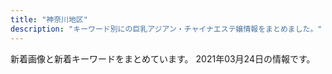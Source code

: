 ```yaml
---
title: "神奈川地区"
description: "キーワード別にの巨乳アジアン・チャイナエステ嬢情報をまとめました。"
---
```


新着画像と新着キーワードをまとめています。
2021年03月24日の情報です。

<DmmAffiliateIns />
<KeywordTable
  shops={
    [
    {
        "station": "JR\u5e73\u585a\u99c5\u5317\u53e3",
        "keywords": {},
        "img_links": [
            "http://www.huyo.work/img/sora1.jpg",
            "http://www.huyo.work/images/info.jpg",
            "http://www.huyo.work/images/staff_t.jpg",
            "http://www.huyo.work/images/3.jpg",
            "http://www.huyo.work/images/interior_t.jpg",
            "http://www.huyo.work/images/4.jpg",
            "http://www.huyo.work/images/line.png",
            "http://www.huyo.work/images/news.jpg",
            "http://www.huyo.work/images/2.jpg",
            "http://www.huyo.work/images/sys2.jpg",
            "http://www.huyo.work/images/1.jpg",
            "http://www.huyo.work/images/int2.jpg",
            "http://www.huyo.work/img/mimi1.jpg",
            "http://www.huyo.work/images/int1.jpg",
            "http://www.huyo.work/images/sys1.jpg",
            "http://www.huyo.work/images/mobile.jpg",
            "http://www.huyo.work/img/riri1.jpg",
            "http://www.huyo.work/images/head.jpg",
            "http://www.huyo.work/img/nana1.jpg",
            "http://www.huyo.work/img/hana1.jpg",
            "http://www.huyo.work/images/5.jpg"
        ],
        "name": "\u3075\u3088\u3046",
        "url": "http://www.huyo.work/"
    },
    {
        "url": "http://yacho.est-u.com/",
        "img_links": [
            "http://yacho.est-u.com/images/3.jpg",
            "http://yacho.est-u.com/images/staff_03.jpg",
            "http://yacho.est-u.com/images/index_10.jpg",
            "http://yacho.est-u.com/images/index_06.jpg",
            "http://yacho.est-u.com/images/1.jpg",
            "http://yacho.est-u.com/images/index_03.jpg",
            "http://yacho.est-u.com/images/5.jpg",
            "http://yacho.est-u.com/images/index_17.jpg",
            "http://yacho.est-u.com/images/index_12.jpg",
            "http://yacho.est-u.com/images/index_14.jpg",
            "http://yacho.est-u.com/images/index_07.jpg",
            "http://yacho.est-u.com/images/index_15.jpg",
            "http://yacho.est-u.com/images/k1.jpg",
            "http://yacho.est-u.com/images/k2.jpg",
            "http://yacho.est-u.com/images/index_01.jpg",
            "http://yacho.est-u.com/images/2.jpg",
            "http://yacho.est-u.com/images/6.jpg",
            "http://yacho.est-u.com/images/index_04.jpg",
            "http://yacho.est-u.com/images/staff_01.jpg",
            "http://yacho.est-u.com/images/4.jpg",
            "http://yacho.est-u.com/images/index_02.jpg",
            "http://yacho.est-u.com/images/index_05.jpg"
        ],
        "station": "JR\u85e4\u6ca2\u99c5\u5357\u53e3",
        "keywords": {},
        "name": "\u591c\u8776"
    },
    {
        "url": "http://hiratsuka-est.com/",
        "img_links": [
            "http://hiratsuka-est.com/images/r7.jpg",
            "http://hiratsuka-est.com/images/new1.jpg",
            "http://hiratsuka-est.com/images/r3.jpg",
            "http://hiratsuka-est.com/images/g4.jpg",
            "http://hiratsuka-est.com/images/zi-staff.png",
            "http://hiratsuka-est.com/images/zi-faq.png",
            "http://hiratsuka-est.com/images/right.jpg",
            "http://hiratsuka-est.com/images/chc.jpg",
            "http://hiratsuka-est.com/images/r8.jpg",
            "http://hiratsuka-est.com/images/banna.jpg",
            "http://hiratsuka-est.com/images/r1.jpg",
            "http://hiratsuka-est.com/images/rr1.jpg",
            "http://hiratsuka-est.com/images/ll1.jpg",
            "http://hiratsuka-est.com/images/tel.jpg",
            "http://hiratsuka-est.com/images/mi.jpg",
            "http://hiratsuka-est.com/images/left.jpg",
            "http://hiratsuka-est.com/images/banna1.jpg",
            "http://hiratsuka-est.com/images/g0.jpg",
            "http://hiratsuka-est.com/images/zi-link.png",
            "http://hiratsuka-est.com/images/top.jpg",
            "http://hiratsuka-est.com/images/g2.jpg",
            "http://hiratsuka-est.com/images/g7.jpg",
            "http://hiratsuka-est.com/images/banna2.jpg",
            "http://hiratsuka-est.com/images/g3.jpg",
            "http://hiratsuka-est.com/images/r4.jpg",
            "http://hiratsuka-est.com/images/r5.jpg",
            "http://hiratsuka-est.com/images/g1.jpg",
            "http://hiratsuka-est.com/images/tiao2.jpg",
            "http://hiratsuka-est.com/images/r9.jpg",
            "http://hiratsuka-est.com/images/r6.jpg"
        ],
        "station": "JR\u5e73\u585a\u99c5\u5317\u53e3",
        "keywords": {},
        "name": "\u3055\u308f\u3084\u304b"
    },
    {
        "name": "\u7e01",
        "station": "JR\u85e4\u6ca2\u99c5\u5317\u53e3",
        "url": "http://en.este88.com/",
        "img_links": [
            "http://en.este88.com/gals/aya1.jpg",
            "http://en.este88.com/gals/asuka1.jpg",
            "http://en.este88.com/gals/anna1.jpg",
            "http://en.este88.com/gals/riri1.jpg",
            "http://en.este88.com/gals/rena1.jpg",
            "http://en.este88.com/gals/momo1.jpg",
            "http://en.este88.com/images/info.png",
            "http://en.este88.com/gals/koko1.jpg",
            "http://en.este88.com/i/images/info_12.jpg",
            "http://en.este88.com/i/images/info_07.jpg",
            "http://en.este88.com/i/images/info_15.jpg",
            "http://en.este88.com/gals/saya1.jpg",
            "http://en.este88.com/i/images/info_09.jpg",
            "http://en.este88.com/gals/nana1.jpg"
        ],
        "keywords": {}
    },
    {
        "name": "\u30ad\u30e5\u30fc\u30c8",
        "img_links": [
            "http://onlyone-relax.xyz/images/cg03.jpg",
            "http://onlyone-relax.xyz/images/1.jpg",
            "http://onlyone-relax.xyz/images/cg04.jpg",
            "http://onlyone-relax.xyz/images/2.jpg",
            "http://onlyone-relax.xyz/images/4.jpg",
            "http://onlyone-relax.xyz/images/top.png",
            "http://onlyone-relax.xyz/images/cg09.jpg",
            "http://onlyone-relax.xyz/images/cg07.jpg",
            "http://onlyone-relax.xyz/images/cg08.jpg",
            "http://onlyone-relax.xyz/images/cg10.jpg",
            "http://onlyone-relax.xyz/images/cg05.jpg",
            "http://onlyone-relax.xyz/images/cg02.jpg",
            "http://onlyone-relax.xyz/images/qr.jpg",
            "http://onlyone-relax.xyz/images/top2.png",
            "http://onlyone-relax.xyz/images/spacer300x450.png",
            "http://onlyone-relax.xyz/images/cg01.jpg"
        ],
        "url": "http://onlyone-relax.xyz/",
        "station": "JR\u5c0f\u7530\u539f\u99c5\u897f\u53e3",
        "keywords": {
            "D": 52,
            "E": 8,
            "C": 8,
            "F": 8
        }
    },
    {
        "img_links": [
            "http://pretty-esthe.com/images/news.png",
            "http://pretty-esthe.com/images/cg07.jpg",
            "http://pretty-esthe.com/images/cg09.jpg",
            "http://pretty-esthe.com/images/r4.jpg",
            "http://pretty-esthe.com/images/top.png",
            "http://pretty-esthe.com/images/cg05.jpg",
            "http://pretty-esthe.com/images/r3.jpg",
            "http://pretty-esthe.com/images/staff_s.png",
            "http://pretty-esthe.com/images/cg06.jpg",
            "http://pretty-esthe.com/images/r2.jpg",
            "http://pretty-esthe.com/images/evetop.png",
            "http://pretty-esthe.com/images/r1.jpg"
        ],
        "station": "JR\u6238\u585a\u99c5\u6771\u53e3",
        "name": "\u840c\u3048",
        "keywords": {
            "D": 9,
            "E": 3,
            "86": 12
        },
        "url": "http://pretty-esthe.com/"
    },
    {
        "url": "http://genkimorimori.ies.bz/",
        "station": "\u79e6\u91ce\u99c5\u5317\u53e3",
        "keywords": {},
        "name": "\u5143\u6c17\u3082\u308a\u3082\u308a",
        "img_links": [
            "http://genkimorimori.ies.bz/photos/sites/68/2020/11/2020110308572993.jpg",
            "http://genkimorimori.ies.bz/photos/sites/68/2020/11/2020110308572868.jpg",
            "http://genkimorimori.ies.bz/images/mobile.jpg",
            "http://genkimorimori.ies.bz/images/s_staff.jpg",
            "http://genkimorimori.ies.bz/images/2.jpg",
            "http://genkimorimori.ies.bz/images/g11.jpg",
            "http://genkimorimori.ies.bz/photos/sites/68/2020/11/2020110308582485.jpg",
            "http://genkimorimori.ies.bz/images/g14.jpg",
            "http://genkimorimori.ies.bz/photos/sites/68/2021/03/2021031903185869.jpg",
            "http://genkimorimori.ies.bz/images/top.jpg",
            "http://genkimorimori.ies.bz/images/news1.jpg",
            "http://genkimorimori.ies.bz/images/g16.jpg",
            "http://genkimorimori.ies.bz/images/info.jpg",
            "http://genkimorimori.ies.bz/images/g17.jpg",
            "http://genkimorimori.ies.bz/photos/sites/68/2020/11/2020112402100696.jpg",
            "http://genkimorimori.ies.bz/photos/sites/68/2020/12/2020121003212539.jpg",
            "http://genkimorimori.ies.bz/photos/sites/68/2020/12/202012150154361.jpg",
            "http://genkimorimori.ies.bz/images/s_cosplay.jpg",
            "http://genkimorimori.ies.bz/images/pick.jpg",
            "http://genkimorimori.ies.bz/images/g15.jpg",
            "http://genkimorimori.ies.bz/images/g3.jpg",
            "http://genkimorimori.ies.bz/images/g10.jpg",
            "http://genkimorimori.ies.bz/photos/sites/68/2020/11/2020112402100578.jpg",
            "http://genkimorimori.ies.bz/images/g7.jpg",
            "http://genkimorimori.ies.bz/images/g13.jpg",
            "http://genkimorimori.ies.bz/images/g2.jpg",
            "http://genkimorimori.ies.bz/photos/sites/68/2020/12/2020120502191455.jpg",
            "http://genkimorimori.ies.bz/photos/sites/68/2021/01/2021013007244222.jpg",
            "http://genkimorimori.ies.bz/photos/sites/68/2020/12/2020120703525262.jpg",
            "http://genkimorimori.ies.bz/images/dairy1.jpg",
            "http://genkimorimori.ies.bz/images/g1.jpg",
            "http://genkimorimori.ies.bz/images/s_link.jpg",
            "http://genkimorimori.ies.bz/images/staff_bj3.jpg",
            "http://genkimorimori.ies.bz/photos/sites/68/2020/11/2020110308572890.jpg",
            "http://genkimorimori.ies.bz/images/1.jpg",
            "http://genkimorimori.ies.bz/images/info2.jpg",
            "http://genkimorimori.ies.bz/photos/sites/68/2021/01/2021011903470168.jpg"
        ]
    },
    {
        "keywords": {},
        "img_links": [
            "http://f-kaori.work/sp/images/5.jpg",
            "http://f-kaori.work/images/concept.png",
            "http://f-kaori.work/sp/images/9.jpg",
            "http://f-kaori.work/sp/images/10.jpg",
            "http://f-kaori.work/sp/images/rec2.jpg",
            "http://f-kaori.work/images/sm.jpg",
            "http://f-kaori.work/img/sin1.jpg",
            "http://f-kaori.work/sp/images/tel.jpg",
            "http://f-kaori.work/sp/images/sys.png",
            "http://f-kaori.work/images/3.jpg",
            "http://f-kaori.work/sp/img/sasa1.jpg",
            "http://f-kaori.work/sp/images/interior_t.jpg",
            "http://f-kaori.work/sp/menu/interior.jpg",
            "http://f-kaori.work/images/news.png",
            "http://f-kaori.work/images/int1.png",
            "http://f-kaori.work/sp/img/sora1.jpg",
            "http://f-kaori.work/img/aya1.jpg",
            "http://f-kaori.work/sp/images/int1.png",
            "http://f-kaori.work/sp/images/rec1.png",
            "http://f-kaori.work/sp/img/yumi1.jpg",
            "http://f-kaori.work/sp/images/int2.png",
            "http://f-kaori.work/img/sasa1.jpg",
            "http://f-kaori.work/images/mobile.jpg",
            "http://f-kaori.work/sp/images/topgirl.png",
            "http://f-kaori.work/sp/images/sisu.jpg",
            "http://f-kaori.work/sp/img/yoka1.jpg",
            "http://f-kaori.work/sp/img/risa1.jpg",
            "http://f-kaori.work/img/emi1.jpg",
            "http://f-kaori.work/sp/images/1.jpg",
            "http://f-kaori.work/images/head.jpg",
            "http://f-kaori.work/img/yumi1.jpg",
            "http://f-kaori.work/sp/images/top.jpg",
            "http://f-kaori.work/img/risa1.jpg",
            "http://f-kaori.work/sp/images/8.jpg",
            "http://f-kaori.work/images/rec1.png",
            "http://f-kaori.work/images/rec2.jpg",
            "http://f-kaori.work/img/yoka1.jpg",
            "http://f-kaori.work/images/1.jpg",
            "http://f-kaori.work/images/line.png",
            "http://f-kaori.work/sp/images/7.jpg",
            "http://f-kaori.work/images/6.jpg",
            "http://f-kaori.work/sp/img/emi1.jpg",
            "http://f-kaori.work/images/7.jpg",
            "http://f-kaori.work/images/sys.png",
            "http://f-kaori.work/images/10.jpg",
            "http://f-kaori.work/images/sisu.png",
            "http://f-kaori.work/sp/images/newsb.png",
            "http://f-kaori.work/sp/images/news.png",
            "http://f-kaori.work/images/sisu_t.jpg",
            "http://f-kaori.work/sp/menu/staff.jpg",
            "http://f-kaori.work/images/5.jpg",
            "http://f-kaori.work/sp/img/sin1.jpg",
            "http://f-kaori.work/sp/img/aya1.jpg",
            "http://f-kaori.work/sp/images/sisu_t.png",
            "http://f-kaori.work/sp/menu/top.jpg",
            "http://f-kaori.work/sp/images/rec3.png",
            "http://f-kaori.work/sp/images/staff_t.jpg",
            "http://f-kaori.work/images/int2.png",
            "http://f-kaori.work/img/sora1.jpg",
            "http://f-kaori.work/sp/images/3.jpg",
            "http://f-kaori.work/images/8.jpg",
            "http://f-kaori.work/images/staff_t.jpg",
            "http://f-kaori.work/sp/images/head.jpg",
            "http://f-kaori.work/sp/images/footer.png",
            "http://f-kaori.work/sp/images/6.jpg",
            "http://f-kaori.work/images/9.jpg",
            "http://f-kaori.work/images/interior_t.jpg",
            "http://f-kaori.work/sp/images/pc.jpg"
        ],
        "name": "\u85ab",
        "station": "JR\u85e4\u6ca2\u99c5\u5357\u53e3",
        "url": "http://f-kaori.work/"
    },
    {
        "station": "JR\u5927\u8239\u99c5\u6771\u53e3",
        "img_links": [
            "http://haruk.work/img/yuna1.jpg",
            "http://haruk.work/images/2.jpg",
            "http://haruk.work/images/staff_t.jpg",
            "http://haruk.work/sp/images/info.png",
            "http://haruk.work/img/ayumi1.jpg",
            "http://haruk.work/sp/img/yuna1.jpg",
            "http://haruk.work/sp/menu/staff.jpg",
            "http://haruk.work/img/akari1.jpg",
            "http://haruk.work/images/1.jpg",
            "http://haruk.work/sp/images/int4.jpg",
            "http://haruk.work/images/int1.png",
            "http://haruk.work/sp/images/int1.jpg",
            "http://haruk.work/images/3.jpg",
            "http://haruk.work/sp/images/footer.png",
            "http://haruk.work/images/head.jpg",
            "http://haruk.work/sp/menu/top.jpg",
            "http://haruk.work/images/line.png",
            "http://haruk.work/sp/images/staff_t.jpg",
            "http://haruk.work/sp/images/interior_t.jpg",
            "http://haruk.work/images/sys.png",
            "http://haruk.work/images/int2.png",
            "http://haruk.work/images/tel.jpg",
            "http://haruk.work/sp/images/sys.png",
            "http://haruk.work/sp/images/int2.jpg",
            "http://haruk.work/images/rec2.jpg",
            "http://haruk.work/sp/images/tel.jpg",
            "http://haruk.work/sp/images/3.jpg",
            "http://haruk.work/sp/images/news.jpg",
            "http://haruk.work/images/rec1.png",
            "http://haruk.work/sp/img/akari1.jpg",
            "http://haruk.work/sp/images/info_t.jpg",
            "http://haruk.work/sp/images/int3.jpg",
            "http://haruk.work/sp/images/int5.jpg",
            "http://haruk.work/sp/images/2.jpg",
            "http://haruk.work/images/info.png",
            "http://haruk.work/images/sm.jpg",
            "http://haruk.work/sp/img/ayumi1.jpg",
            "http://haruk.work/images/news.png",
            "http://haruk.work/sp/images/ac1.jpg",
            "http://haruk.work/sp/images/ac2.jpg",
            "http://haruk.work/sp/images/head.jpg",
            "http://haruk.work/images/ta.jpg",
            "http://haruk.work/sp/images/newsb.png",
            "http://haruk.work/sp/images/rec2.jpg",
            "http://haruk.work/sp/images/rec1.png",
            "http://haruk.work/sp/images/1.jpg",
            "http://haruk.work/images/interior_t.jpg"
        ],
        "url": "http://haruk.work/",
        "keywords": {},
        "name": "\u5eb7\u7f8e\uff5e\u30b3\u30a6\u30df\uff5e"
    },
    {
        "url": "http://es-libres.com/",
        "keywords": {
            "89": 1,
            "D": 2,
            "C": 1,
            "E": 1
        },
        "name": "\u30ea\u30d6\u30ec\u30b9",
        "img_links": [
            "http://es-libres.com/js/sliderLine/slide_prev.png",
            "http://es-libres.com/staffPhoto/b20201007072633.jpg",
            "http://es-libres.com/images/guide.jpg",
            "http://es-libres.com/staffPhoto/s20201007072550.jpg",
            "http://es-libres.com/staffPhoto/s20201007072718.jpg",
            "http://es-libres.com/staffPhoto/b20201007072654.jpg",
            "http://es-libres.com/images/gallery/03.jpg",
            "http://es-libres.com/images/gallery/04.jpg",
            "http://es-libres.com/images/returnBtn.png",
            "http://es-libres.com/js/sliderLine/slide_next.png",
            "http://es-libres.com/staffPhoto/b20201007072550.jpg",
            "http://es-libres.com/uploadfiles/Image/campaignEsLibresCom.jpg",
            "http://es-libres.com/images/gallery/01.jpg",
            "http://es-libres.com/staffPhoto/s20201007072654.jpg",
            "http://es-libres.com/staffPhoto/s20201007072633.jpg",
            "http://es-libres.com/staffPhoto/b20201007072718.jpg",
            "http://es-libres.com/images/gallery/02.jpg",
            "http://es-libres.com/images/mobile.jpg"
        ],
        "station": "JR\u6771\u6238\u585a\u99c5\u897f\u53e3"
    },
    {
        "station": "JR\u5c0f\u7530\u539f\u99c5\u6771\u53e3",
        "url": "http://cherry.este.work/",
        "keywords": {
            "92": 1,
            "90": 3,
            "D": 3,
            "E": 1,
            "85": 1,
            "F": 1
        },
        "img_links": [
            "http://cherry.este.work/m-head03.jpg",
            "http://cherry.este.work/anna.jpg",
            "http://cherry.este.work/call.png",
            "http://cherry.este.work/staff05-b.png",
            "http://cherry.este.work/foot01.jpg",
            "http://cherry.este.work/baner.jpg",
            "http://cherry.este.work/staff02-b.png",
            "http://cherry.este.work/staff03-b.png",
            "http://cherry.este.work/yui.jpg"
        ],
        "name": "\u30cf\u30cb\u30fc\u30cf\u30cb\u30fc"
    },
    {
        "url": "http://hoguraku.info/",
        "station": "JR\u5927\u8239\u99c5\u6771\u53e3",
        "img_links": [
            "http://hoguraku.info/_src/25168346/staff-2_20180823215120776.jpg",
            "http://hoguraku.info/_src/22294027/wechatimg239.jpg",
            "http://hoguraku.info/staff-2.jpg",
            "http://hoguraku.info/_src/22266489/navi_03.png",
            "http://hoguraku.info/staff-1.jpg",
            "http://hoguraku.info/_src/37673393/wechatimg98.jpg",
            "http://hoguraku.info/_src/22294030/wechatimg175.jpg",
            "http://hoguraku.info/_src/22296687/pup.png",
            "http://hoguraku.info/_src/22293610/pup.png",
            "http://hoguraku.info/_src/22294028/3_20180513213551306.jpg",
            "http://hoguraku.info/_src/22294024/1_20180513213551260.jpg",
            "http://hoguraku.info/_src/22294026/wechatimg239.jpg",
            "http://hoguraku.info/_src/22266487/navi_02.png",
            "http://hoguraku.info/_src/22266493/navi_05.png",
            "http://hoguraku.info/_src/22266524/wechatimg96_20191205204603604.jpg",
            "http://hoguraku.info/_src/42747719/img20200505151535254743.png",
            "http://hoguraku.info/_src/22293601/newspinkup.png",
            "http://hoguraku.info/_src/22266495/navi_06.png",
            "http://hoguraku.info/_src/22293781/sign.png",
            "http://hoguraku.info/_src/22293820/wechatimg744.jpg",
            "http://hoguraku.info/_src/22266491/navi_04.png",
            "http://hoguraku.info/_src/22294025/1_20180513213551260.jpg",
            "http://hoguraku.info/_src/22266398/img20180513214352559347.png",
            "http://hoguraku.info/_src/22294409/img20180513220122069421.png",
            "http://hoguraku.info/_src/22266496/navi2_06.png",
            "http://hoguraku.info/_src/22266494/navi2_05.png",
            "http://hoguraku.info/staff-4.jpg",
            "http://hoguraku.info/_src/22266488/navi2_02.png",
            "http://hoguraku.info/_src/22296697/pup.png",
            "http://hoguraku.info/_src/22266490/navi2_03.png",
            "http://hoguraku.info/_src/22266400/wechatimg94_20191205204136458.jpg",
            "http://hoguraku.info/_src/22266492/navi2_04.png",
            "http://hoguraku.info/staff-3.jpg",
            "http://hoguraku.info/_src/22266486/navi2_01.png",
            "http://hoguraku.info/_src/22294031/wechatimg175.jpg",
            "http://hoguraku.info/_src/22293865/sign.png",
            "http://hoguraku.info/_src/22266485/navi_01.png",
            "http://hoguraku.info/_src/22296695/pup.png",
            "http://hoguraku.info/_src/22294029/3_20180513213551306.jpg"
        ],
        "keywords": {},
        "name": "\u3055\u304f\u3089"
    },
    {
        "url": "http://hana-tobira.xyz/",
        "station": "JR\u85e4\u6ca2\u99c5\u5357\u53e3",
        "img_links": [
            "http://hana-tobira.xyz/images/pickup_t.jpg",
            "http://hana-tobira.xyz/images/tite-i.png",
            "http://hana-tobira.xyz/images/g5.jpg",
            "http://hana-tobira.xyz/images/g.jpg",
            "http://hana-tobira.xyz/images/g4.jpg",
            "http://hana-tobira.xyz/images/tite-staff.jpg",
            "http://hana-tobira.xyz/images/g2.jpg",
            "http://hana-tobira.xyz/images/g6.jpg",
            "http://hana-tobira.xyz/images/mobile.jpg",
            "http://hana-tobira.xyz/images/g7.jpg",
            "http://hana-tobira.xyz/images/tite-link.jpg",
            "http://hana-tobira.xyz/images/end.png"
        ],
        "keywords": {
            "C": 13
        },
        "name": "\u82b1\u306e\u6249"
    },
    {
        "keywords": {
            "87": 1,
            "E": 1,
            "85": 1,
            "86": 2,
            "D": 3
        },
        "url": "http://esbest.info/",
        "station": "JR\u6771\u6238\u585a\u99c5\u6771\u53e3",
        "name": "\u30df\u30e9\u30dc\u30eb",
        "img_links": [
            "http://esbest.info/staffPhoto/b20200109133117.jpg",
            "http://esbest.info/staffPhoto/b20200526161929.jpg",
            "http://esbest.info/images/returnBtn.png",
            "http://esbest.info/images/store/02.jpg",
            "http://esbest.info/staffPhoto/s20200205123504.jpg",
            "http://esbest.info/staffPhoto/s20200111165529.jpg",
            "http://esbest.info/images/mobile.jpg",
            "http://esbest.info/js/sliderLine/slide_prev.png",
            "http://esbest.info/images/store/03.jpg",
            "http://esbest.info/js/sliderLine/slide_next.png",
            "http://esbest.info/images/store/04.jpg",
            "http://esbest.info/staffPhoto/b20200205123504.jpg",
            "http://esbest.info/staffPhoto/s20200526161929.jpg",
            "http://esbest.info/staffPhoto/b20200111165529.jpg",
            "http://esbest.info/images/store/01.jpg",
            "http://esbest.info/uploadfiles/images/campaignEsbestInfo1.jpg",
            "http://esbest.info/staffPhoto/s20200109133117.jpg"
        ]
    },
    {
        "name": "\u30a2\u30ea\u30fc\u30ca",
        "keywords": {
            "85": 34,
            "87": 17,
            "D": 85,
            "86": 34,
            "C": 13
        },
        "station": "JR\u6238\u585a\u99c5\u897f\u53e3",
        "url": "https://arena.jpn.vin/",
        "img_links": [
            "https://arena.jpn.vin/images/s_link.jpg",
            "https://arena.jpn.vin/images/room1.jpg",
            "https://arena.jpn.vin/images/s_staff.jpg",
            "https://arena.jpn.vin/photos/sites/25/2021/03/2021031912153947.jpg",
            "https://arena.jpn.vin/images/s_news.jpg",
            "https://arena.jpn.vin/images/top.jpg",
            "https://arena.jpn.vin/images/room4.jpg",
            "https://arena.jpn.vin/images/s_face.jpg",
            "https://arena.jpn.vin/images/news_bj2.jpg",
            "https://arena.jpn.vin/images/tel.jpg",
            "https://arena.jpn.vin/photos/sites/25/2021/02/2021021019135821.jpg",
            "https://arena.jpn.vin/photos/sites/25/2021/02/2021021019135619.jpg",
            "https://arena.jpn.vin/images/new.jpg",
            "https://arena.jpn.vin/photos/sites/25/2021/02/202102101913575.jpg",
            "https://arena.jpn.vin/images/mobile.jpg",
            "https://arena.jpn.vin/images/room3.jpg",
            "https://arena.jpn.vin/photos/sites/25/2021/02/2021021019135553.jpg",
            "https://arena.jpn.vin/images/room2.jpg",
            "https://arena.jpn.vin/images/s1.jpg",
            "https://arena.jpn.vin/images/s2.jpg"
        ]
    },
    {
        "name": "\u30c6\u30df\u30ea",
        "img_links": [
            "https://temiri.ests.jp/images/close_eject.png",
            "https://temiri.ests.jp/photos/sites/37/2021/03/2021030103445152.jpg",
            "https://temiri.ests.jp/images/tit_face.jpg",
            "https://temiri.ests.jp/images/link_nav06.jpg",
            "https://temiri.ests.jp/images/room4.jpg",
            "https://temiri.ests.jp/images/img_eject.jpg",
            "https://temiri.ests.jp/images/tit_eject.jpg",
            "https://temiri.ests.jp/images/link_nav07.jpg",
            "https://temiri.ests.jp/images/room6.jpg",
            "https://temiri.ests.jp/images/btn_eject.jpg",
            "https://temiri.ests.jp/photos/sites/37/2021/03/2021030103445059.jpg",
            "https://temiri.ests.jp/images/link_nav04.jpg",
            "https://temiri.ests.jp/images/sp_top.jpg",
            "https://temiri.ests.jp/photos/sites/37/2021/03/2021030103445096.jpg",
            "https://temiri.ests.jp/images/room5.jpg",
            "https://temiri.ests.jp/images/link_nav02.jpg",
            "https://temiri.ests.jp/photos/sites/37/2021/03/2021030106081839.jpg",
            "https://temiri.ests.jp/images/tit_new.jpg",
            "https://temiri.ests.jp/images/room1.jpg",
            "https://temiri.ests.jp/images/link_nav05.jpg",
            "https://temiri.ests.jp/photos/sites/37/2021/03/2021031607370976.jpg",
            "https://temiri.ests.jp/images/top.png",
            "https://temiri.ests.jp/images/link_nav01.jpg",
            "https://temiri.ests.jp/images/room2.jpg",
            "https://temiri.ests.jp/images/room3.jpg",
            "https://temiri.ests.jp/photos/sites/37/2021/03/2021031204343630.jpg",
            "https://temiri.ests.jp/images/link_nav03.jpg"
        ],
        "station": "\u80fd\u898b\u53f0\u99c5",
        "url": "https://temiri.ests.jp/",
        "keywords": {
            "C": 56,
            "D": 60,
            "85": 24,
            "83": 12,
            "86": 36
        }
    },
    {
        "name": "\u82b1\u306e\u604b",
        "keywords": {},
        "url": "http://www.sh-riraku77.site/",
        "station": "JR\u65b0\u6749\u7530\u99c5\u897f\u53e3",
        "img_links": [
            "http://www.sh-riraku77.site/picture/i_therapist.png",
            "http://www.sh-riraku77.site/plus/images/room1.jpg",
            "http://www.sh-riraku77.site/plus/images/room2.jpg",
            "http://www.sh-riraku77.site/picture/end.png",
            "http://www.sh-riraku77.site/picture/top22.png",
            "http://www.sh-riraku77.site/picture/photo3.png",
            "http://www.sh-riraku77.site/picture/s_staff.png",
            "http://www.sh-riraku77.site/picture/s_new.png",
            "http://www.sh-riraku77.site/uploads/190703/1-1ZF3151554H6.jpg",
            "http://www.sh-riraku77.site/plus/images/room4.jpg",
            "http://www.sh-riraku77.site/plus/images/room3.jpg",
            "http://www.sh-riraku77.site/uploads/201214/1-201214130312232.jpg",
            "http://www.sh-riraku77.site/picture/top23.png"
        ]
    },
    {
        "keywords": {},
        "station": "\u9db4\u5dfb\u6e29\u6cc9\u99c5\u5317\u53e3",
        "img_links": [],
        "name": "\u30a2\u30ed\u30a8",
        "url": "http://oil.abnavi.info/"
    },
    {
        "station": "JR\u85e4\u6ca2\u99c5\u5357\u53e3",
        "keywords": {
            "85": 3,
            "86": 5,
            "C": 4,
            "D": 4,
            "E": 5,
            "87": 5
        },
        "img_links": [
            "http://www.relax-fairyark.info/img/st255.jpg",
            "http://www.relax-fairyark.info/img/st256.jpg",
            "http://www.relax-fairyark.info/img/sta245.jpg",
            "http://www.relax-fairyark.info/img/st220.jpg",
            "http://www.relax-fairyark.info/img/body2.jpg",
            "http://www.relax-fairyark.info/img/botton.jpg",
            "http://www.relax-fairyark.info/img/st150.jpg",
            "http://www.relax-fairyark.info/img/st1.jpg",
            "http://www.relax-fairyark.info/img/nos.jpg",
            "http://www.relax-fairyark.info/img/st223.jpg",
            "http://www.relax-fairyark.info/img/st252.jpg",
            "http://www.relax-fairyark.info/img/st213.jpg",
            "http://www.relax-fairyark.info/img/st248.jpg",
            "http://www.relax-fairyark.info/img/st227.jpg",
            "http://www.relax-fairyark.info/img/sta150.jpg",
            "http://www.relax-fairyark.info/img/tel.png",
            "http://www.relax-fairyark.info/img/sta223.jpg",
            "http://www.relax-fairyark.info/img/st235.jpg",
            "http://www.relax-fairyark.info/img/footbotton.png",
            "http://www.relax-fairyark.info/img/st229.jpg",
            "http://www.relax-fairyark.info/img/sta213.jpg",
            "http://www.relax-fairyark.info/img/sta235.jpg",
            "http://www.relax-fairyark.info/img/st245.jpg",
            "http://www.relax-fairyark.info/img/sta255.jpg",
            "http://www.relax-fairyark.info/img/sta229.jpg",
            "http://www.relax-fairyark.info/img/head.jpg",
            "http://www.relax-fairyark.info/img/sta252.jpg",
            "http://www.relax-fairyark.info/img/sta248.jpg",
            "http://www.relax-fairyark.info/img/sta256.jpg",
            "http://www.relax-fairyark.info/img/vlt.png",
            "http://www.relax-fairyark.info/img/sta220.jpg"
        ],
        "url": "http://www.relax-fairyark.info/",
        "name": "Fairy Ark"
    },
    {
        "station": "JR\u85e4\u6ca2\u99c5\u5357\u53e3",
        "img_links": [
            "http://baraen.xyz/images/mafaxine_j.jpg",
            "http://baraen.xyz/images/g6.jpg",
            "http://baraen.xyz/images/mafaxine_d.jpg",
            "http://baraen.xyz/images/maga.jpg",
            "http://baraen.xyz/images/g3.jpg",
            "http://baraen.xyz/images/g0.jpg",
            "http://baraen.xyz/images/room1.jpg",
            "http://baraen.xyz/images/g1.jpg",
            "http://baraen.xyz/images/miki1.jpg",
            "http://baraen.xyz/images/mobile.jpg",
            "http://baraen.xyz/images/kanban.jpg",
            "http://baraen.xyz/images/room4.jpg",
            "http://baraen.xyz/images/miki2.jpg",
            "http://baraen.xyz/images/g2.jpg",
            "http://baraen.xyz/images/g4.jpg",
            "http://baraen.xyz/images/room6.jpg",
            "http://baraen.xyz/images/room2.jpg"
        ],
        "keywords": {},
        "name": "\u30d0\u30e9\u5712",
        "url": "http://baraen.xyz/"
    },
    {
        "img_links": [
            "http://civebt.xyz/templets/default/picture/staff_t.jpg",
            "http://civebt.xyz/uploads/180620/1-1P62010154K00.png",
            "http://civebt.xyz/templets/default/picture/rec1.png",
            "http://civebt.xyz/uploads/201102/1-2011021306404K.png",
            "http://civebt.xyz/templets/default/picture/head.jpg",
            "http://civebt.xyz/uploads/201102/1-201102130FY09.png",
            "http://civebt.xyz/uploads/201103/1-201103091150648.jpg",
            "http://civebt.xyz/templets/default/picture/news.jpg",
            "http://civebt.xyz/uploads/201103/1-201103091122a3.jpg",
            "http://civebt.xyz/templets/default/picture/interior_t.jpg",
            "http://civebt.xyz/uploads/201103/1-201103091136248.jpg",
            "http://civebt.xyz/uploads/201103/1-201103143450506.jpg",
            "http://civebt.xyz/uploads/180620/1-1P62010193X63.jpg"
        ],
        "station": "\u6e58\u5357\u53f0\u99c5\u897f\u53e3",
        "keywords": {
            "E": 8,
            "G": 4
        },
        "url": "http://civebt.xyz/",
        "name": "\u9b54\u6cd5\u306e\u5973\u738b"
    },
    {
        "url": "http://oppama.iest.info/",
        "name": "\u8ffd\u6d5c\u30de\u30c3\u30b5\u30fc\u30b8",
        "img_links": [
            "http://oppama.iest.info/images/room4.jpg",
            "http://oppama.iest.info/images/s_news.png",
            "http://oppama.iest.info/images/s_news2.png",
            "http://oppama.iest.info/photos/sites/10/2018/05/2018053009323372.jpg",
            "http://oppama.iest.info/images/s_staff.jpg",
            "http://oppama.iest.info/images/l1.jpg",
            "http://oppama.iest.info/images/s_pick.png",
            "http://oppama.iest.info/photos/sites/10/2018/05/2018053009323272.jpg",
            "http://cdn.dino-es.com/images/logo/150x40DinoEs.png",
            "http://oppama.iest.info/photos/sites/10/2018/07/2018073109281740.jpg",
            "http://oppama.iest.info/images/room5.jpg",
            "http://oppama.iest.info/photos/sites/10/2018/07/2018073109281759.jpg",
            "http://oppama.iest.info/images/mobile.png",
            "http://oppama.iest.info/images/top.jpg",
            "http://cdn.dino-es.com/images/line.jpg",
            "http://oppama.iest.info/photos/sites/10/2018/07/2018073109281797.jpg",
            "http://oppama.iest.info/images/room2.jpg",
            "http://cdn.dino-es.com/images/allpics/KL77e92f55838704c7de0a1eb6ca2a81a0/4ec1d6974658a8b101911755e5d05691.jpg",
            "http://oppama.iest.info/photos/sites/10/2018/07/2018073109281695.jpg",
            "http://oppama.iest.info/photos/sites/10/2018/07/2018073109281781.jpg",
            "http://oppama.iest.info/images/room3.jpg",
            "http://oppama.iest.info/images/room1.jpg",
            "http://oppama.iest.info/images/room6.jpg",
            "http://oppama.iest.info/photos/sites/10/2018/05/2018053009323210.jpg",
            "http://oppama.iest.info/photos/sites/10/2018/05/2018053009323253.jpg",
            "http://oppama.iest.info/images/bj3.jpg"
        ],
        "keywords": {
            "86": 12,
            "C": 3,
            "87": 3,
            "85": 3,
            "D": 15
        },
        "station": "\u8ffd\u6d5c\u99c5"
    },
    {
        "url": "http://yushinen.info/",
        "keywords": {},
        "name": "\u7652\u5fc3\u5712",
        "img_links": [
            "http://yushinen.info/images/nei-03.png",
            "http://yushinen.info/images/g0.jpg",
            "http://yushinen.info/images/g6.jpg",
            "http://yushinen.info/images/room4.jpg",
            "http://yushinen.info/images/g1.jpg",
            "http://yushinen.info/images/flw.png",
            "http://yushinen.info/images/g3.jpg",
            "http://yushinen.info/images/room2.jpg",
            "http://yushinen.info/images/room6.jpg",
            "http://yushinen.info/images/g7.jpg",
            "http://yushinen.info/images/miki1.jpg",
            "http://yushinen.info/images/g2.jpg",
            "http://yushinen.info/images/info.png",
            "http://yushinen.info/images/room5.jpg",
            "http://yushinen.info/images/g5.jpg",
            "http://yushinen.info/images/nana1.jpg",
            "http://yushinen.info/images/room1.jpg",
            "http://yushinen.info/images/mobile.png",
            "http://yushinen.info/images/room3.jpg",
            "http://yushinen.info/images/eri1.jpg",
            "http://yushinen.info/images/g4.jpg",
            "http://yushinen.info/images/saya1.jpg",
            "http://yushinen.info/images/top.jpg",
            "http://yushinen.info/images/ami1.jpg"
        ],
        "station": "JR\u85e4\u6ca2\u99c5\u5357\u53e3"
    },
    {
        "url": "http://tenshinokoi.es-come.net/",
        "img_links": [
            "http://tenshinokoi.es-come.net/i/80/risa1.jpg",
            "http://tenshinokoi.es-come.net/girls/sumire1.jpg",
            "http://tenshinokoi.es-come.net/img/header02.jpg",
            "http://tenshinokoi.es-come.net/images/qr.jpg",
            "http://tenshinokoi.es-come.net/i/120/yuna1.jpg",
            "http://tenshinokoi.es-come.net/img/sumire1.jpg",
            "http://tenshinokoi.es-come.net/img/risa1.jpg",
            "http://tenshinokoi.es-come.net/images/info2.jpg",
            "http://tenshinokoi.es-come.net/images/therapistbar.png",
            "http://tenshinokoi.es-come.net/images/shishubar.png",
            "http://tenshinokoi.es-come.net/i/80/sumire1.jpg",
            "http://tenshinokoi.es-come.net/girls/yurika1.jpg",
            "http://tenshinokoi.es-come.net/images/share/sp-kp2.png",
            "http://tenshinokoi.es-come.net/img/header01.jpg",
            "http://tenshinokoi.es-come.net/i/120/yuyu1.jpg",
            "http://tenshinokoi.es-come.net/img/yuyu1.jpg",
            "http://tenshinokoi.es-come.net/girls/kana1.jpg",
            "http://tenshinokoi.es-come.net/girls/yuki1.jpg",
            "http://tenshinokoi.es-come.net/i/120/risa1.jpg",
            "http://tenshinokoi.es-come.net/girls/misaki1.jpg",
            "http://tenshinokoi.es-come.net/girls/riri1.jpg",
            "http://tenshinokoi.es-come.net/images/share/pickup.png",
            "http://tenshinokoi.es-come.net/images/info1.jpg",
            "http://tenshinokoi.es-come.net/i/80/yuna1.jpg",
            "http://tenshinokoi.es-come.net/images/infobar.png",
            "http://tenshinokoi.es-come.net/i/120/sumire1.jpg",
            "http://tenshinokoi.es-come.net/images/share/tel.png",
            "http://tenshinokoi.es-come.net/girls/risa1.jpg",
            "http://tenshinokoi.es-come.net/girls/hiromi1.jpg",
            "http://tenshinokoi.es-come.net/img/header00.jpg",
            "http://tenshinokoi.es-come.net/i/80/yuyu1.jpg",
            "http://tenshinokoi.es-come.net/girls/yuyu1.jpg"
        ],
        "keywords": {},
        "station": "\u8305\u30f6\u5d0e\u99c5\u5357\u53e3",
        "name": "\u5929\u4f7f\u306e\u604b"
    },
    {
        "img_links": [
            "http://lavender-est.xyz/images/top01.jpg",
            "http://lavender-est.xyz/girl/8.jpg",
            "http://lavender-est.xyz/i/girl/4.jpg",
            "http://lavender-est.xyz/girl/7_1.jpg",
            "http://lavender-est.xyz/images/lr_02.jpg",
            "http://lavender-est.xyz/girl/5_2.jpg",
            "http://lavender-est.xyz/images/twitter.jpg",
            "http://lavender-est.xyz/images/room/r2.jpg",
            "http://lavender-est.xyz/girl/15_1.jpg",
            "http://lavender-est.xyz/girl/5_1.jpg",
            "http://lavender-est.xyz/images/bar_staff.jpg",
            "http://lavender-est.xyz/girl/5_3.jpg",
            "http://lavender-est.xyz/girl/10.jpg",
            "http://lavender-est.xyz/girl/2_1.jpg",
            "http://lavender-est.xyz/girl/2.jpg",
            "http://lavender-est.xyz/images/room/r3.jpg",
            "http://lavender-est.xyz/images/pro_girl_line.jpg",
            "http://lavender-est.xyz/girl/3.jpg",
            "http://lavender-est.xyz/girl/14_2.jpg",
            "http://lavender-est.xyz/images/tel.png",
            "http://lavender-est.xyz/girl/4.jpg",
            "http://lavender-est.xyz/girl/10_2.jpg",
            "http://lavender-est.xyz/girl/9.jpg",
            "http://lavender-est.xyz/girl/3_1.jpg",
            "http://lavender-est.xyz/girl/14_1.jpg",
            "http://lavender-est.xyz/girl/8_1.jpg",
            "http://lavender-est.xyz/girl/11_1.jpg",
            "http://lavender-est.xyz/girl/7.jpg",
            "http://lavender-est.xyz/girl/11_2.jpg",
            "http://lavender-est.xyz/girl/15.jpg",
            "http://lavender-est.xyz/girl/7_2.jpg",
            "http://lavender-est.xyz/images/room/r4.jpg",
            "http://lavender-est.xyz/girl/11.jpg",
            "http://lavender-est.xyz/images/mobile.png",
            "http://lavender-est.xyz/girl/14.jpg",
            "http://lavender-est.xyz/girl/9_1.jpg",
            "http://lavender-est.xyz/girl/9_2.jpg",
            "http://lavender-est.xyz/girl/5.jpg",
            "http://lavender-est.xyz/images/room/r1.jpg",
            "http://lavender-est.xyz/girl/10_1.jpg",
            "http://lavender-est.xyz/girl/4_1.jpg"
        ],
        "url": "http://lavender-est.xyz/",
        "name": "\u30e9\u30d9\u30f3\u30c0\u30fc",
        "keywords": {},
        "station": "JR\u85e4\u6ca2\u99c5\u5357\u53e3"
    },
    {
        "img_links": [],
        "name": "\u30cf\u30cb\u30fc",
        "url": "http://www.miyoplop.xyz/",
        "keywords": {},
        "station": "JR\u85e4\u6ca2\u99c5\u5357\u53e3"
    },
    {
        "station": "\u5584\u884c\u99c5\u6771\u53e3",
        "url": "http://treat-rlx.com/",
        "name": "\u798f\u7e01",
        "keywords": {
            "C": 11
        },
        "img_links": [
            "http://treat-rlx.com/i/files/homeimg.jpg",
            "http://treat-rlx.com/staff/aya/01mb.jpg",
            "http://treat-rlx.com/img/ttl_mobile.png",
            "http://treat-rlx.com/pic/topimg1.png",
            "http://treat-rlx.com/img/ttl_rec.png",
            "http://treat-rlx.com/staff/mika/01.jpg",
            "http://treat-rlx.com/pic/head.jpg",
            "http://treat-rlx.com/pic/topimg4.png",
            "http://treat-rlx.com/pic/topimg3.png",
            "http://treat-rlx.com/img/att.png",
            "http://treat-rlx.com/pic/topimg2.png",
            "http://treat-rlx.com/pic/topimg5.png",
            "http://treat-rlx.com/staff/mika/01mb.jpg",
            "http://treat-rlx.com/staff/aya/01.jpg",
            "http://treat-rlx.com/img/ttl_staff.jpg"
        ]
    },
    {
        "url": "http://yu-raku.info/",
        "name": "\u60a0\u697d",
        "station": "JR\u5927\u8239\u99c5\u6771\u53e3",
        "img_links": [
            "http://yu-raku.info/images/bar-info.png",
            "http://yu-raku.info/staff/s-miki1.jpg",
            "http://yu-raku.info/images/bar-cover.png",
            "http://yu-raku.info/staff/s-sayuri1.jpg",
            "http://yu-raku.info/staff/s-nana1.jpg",
            "http://yu-raku.info/images/bar-therapist.png",
            "http://yu-raku.info/staff/s-emi4.jpg",
            "http://yu-raku.info/staff/s-kana1.jpg",
            "http://yu-raku.info/images/bar-interior.png",
            "http://yu-raku.info/images/c-top0.png",
            "http://yu-raku.info/sp/images/b-tel.png",
            "http://yu-raku.info/images/fotter.jpg",
            "http://yu-raku.info/staff/s-niri1.jpg",
            "http://yu-raku.info/images/pic-interior.png",
            "http://yu-raku.info/sp/images/bar-cam.png",
            "http://yu-raku.info/images/c-therapist0.png",
            "http://yu-raku.info/images/bar-cam.png",
            "http://yu-raku.info/staff/s-yuko1.jpg",
            "http://yu-raku.info/staff/s-emi3.jpg",
            "http://yu-raku.info/sp/images/bar-cover.png",
            "http://yu-raku.info/staff/s-emi5.jpg",
            "http://yu-raku.info/images/b-interior.jpg"
        ],
        "keywords": {}
    },
    {
        "name": "yuyu-\u3086\u3046\u3086-",
        "station": "\u4e0a\u5927\u5ca1\u99c5",
        "keywords": {},
        "url": "http://www.cc-girl.work/",
        "img_links": [
            "http://www.cc-girl.work/img/ai1.jpg",
            "http://www.cc-girl.work/images/rec1.jpg",
            "http://www.cc-girl.work/img/eri1.jpg",
            "http://www.cc-girl.work/img/miho1.jpg",
            "http://www.cc-girl.work/images/mobile.jpg",
            "http://www.cc-girl.work/img/momo1.jpg",
            "http://www.cc-girl.work/images/5.jpg",
            "http://www.cc-girl.work/images/3.jpg",
            "http://www.cc-girl.work/images/sys2.jpg",
            "http://www.cc-girl.work/images/11.jpg",
            "http://www.cc-girl.work/images/8.jpg",
            "http://www.cc-girl.work/images/interior_t.jpg",
            "http://www.cc-girl.work/images/head.jpg",
            "http://www.cc-girl.work/images/staff_t.jpg",
            "http://www.cc-girl.work/images/9.jpg",
            "http://www.cc-girl.work/images/1.jpg",
            "http://www.cc-girl.work/img/kaoru1.jpg",
            "http://www.cc-girl.work/images/10.jpg",
            "http://www.cc-girl.work/img/kumi1.jpg",
            "http://www.cc-girl.work/images/sys1.jpg",
            "http://www.cc-girl.work/images/7.jpg",
            "http://www.cc-girl.work/images/2.jpg",
            "http://www.cc-girl.work/images/line.png",
            "http://www.cc-girl.work/images/int1.jpg",
            "http://www.cc-girl.work/images/rec2.jpg",
            "http://www.cc-girl.work/images/ta.jpg",
            "http://www.cc-girl.work/images/6.jpg",
            "http://www.cc-girl.work/images/ac1.jpg",
            "http://www.cc-girl.work/img/yaya1.jpg",
            "http://www.cc-girl.work/images/news.jpg",
            "http://www.cc-girl.work/img/mari1.jpg",
            "http://www.cc-girl.work/img/yuri1.jpg",
            "http://www.cc-girl.work/images/4.jpg",
            "http://www.cc-girl.work/img/yuki1.jpg",
            "http://www.cc-girl.work/img/sizuka1.jpg"
        ]
    },
    {
        "station": "JR\u8305\u30f6\u5d0e\u99c5\u5357\u53e3",
        "url": "http://www.hamabei.com/",
        "img_links": [
            "http://www.hamabei.com/images/buttona_07.jpg",
            "http://www.hamabei.com/images/giral015.jpg",
            "http://www.hamabei.com/images/buttona_06.jpg",
            "http://www.hamabei.com/images/yuka1.jpg",
            "http://www.hamabei.com/images/nana1.jpg",
            "http://www.hamabei.com/images/buttona_03.jpg",
            "http://www.hamabei.com/images/miki1.jpg",
            "http://www.hamabei.com/images/giral012.jpg",
            "http://www.hamabei.com/images/giral014.jpg",
            "http://www.hamabei.com/images/buttona_05.jpg",
            "http://www.hamabei.com/images/giral007.jpg",
            "http://www.hamabei.com/images/qr.jpg",
            "http://www.hamabei.com/images/buttona_04.jpg",
            "http://www.hamabei.com/images/kaori1.jpg",
            "http://www.hamabei.com/images/buttona_08.jpg",
            "http://www.hamabei.com/images/giral009.jpg"
        ],
        "keywords": {},
        "name": "\u6d5c\u8fba\u306e\u604b"
    },
    {
        "station": "\u8ffd\u6d5c\u99c5",
        "img_links": [
            "http://ikoi.esjp.xyz/img/room/photo05.jpg",
            "http://ikoi.esjp.xyz/girl/2.jpg",
            "http://ikoi.esjp.xyz/img/room/photo04.jpg",
            "http://ikoi.esjp.xyz/img/lr_02.jpg",
            "http://ikoi.esjp.xyz/img/capinfo.jpg",
            "http://ikoi.esjp.xyz/img/qr.jpg",
            "http://ikoi.esjp.xyz/girl/4.jpg",
            "http://ikoi.esjp.xyz/i/img/photo03.jpg",
            "http://ikoi.esjp.xyz/girl/5.jpg",
            "http://ikoi.esjp.xyz/i/img/photo05.jpg",
            "http://ikoi.esjp.xyz/girl/1.jpg",
            "http://ikoi.esjp.xyz/i/img/photo02.jpg",
            "http://ikoi.esjp.xyz/i/img/photo04.jpg",
            "http://ikoi.esjp.xyz/i/img/photo06.jpg",
            "http://ikoi.esjp.xyz/img/top_pickback.png",
            "http://ikoi.esjp.xyz/girl/6.jpg",
            "http://ikoi.esjp.xyz/img/lr_01.jpg",
            "http://ikoi.esjp.xyz/img/room/photo01.jpg",
            "http://ikoi.esjp.xyz/img/room/photo06.jpg",
            "http://ikoi.esjp.xyz/img/sub_staff.jpg",
            "http://ikoi.esjp.xyz/img/room/photo02.jpg",
            "http://ikoi.esjp.xyz/img/059.png",
            "http://ikoi.esjp.xyz/img/rec_top.png",
            "http://ikoi.esjp.xyz/i/img/photo01.jpg",
            "http://ikoi.esjp.xyz/img/pro_girl_line.jpg",
            "http://ikoi.esjp.xyz/girl/3.jpg",
            "http://ikoi.esjp.xyz/img/room/photo03.jpg"
        ],
        "keywords": {},
        "url": "http://ikoi.esjp.xyz/",
        "name": "\u61a9"
    },
    {
        "img_links": [
            "http://sui-en.work/images/sys1.jpg",
            "http://sui-en.work/images/1.png",
            "http://sui-en.work/images/b1.jpg",
            "http://sui-en.work/images/int1.png",
            "http://sui-en.work/images/sys3.png",
            "http://sui-en.work/images/b2.jpg",
            "http://sui-en.work/images/sys2.jpg",
            "http://sui-en.work/images/staff_t.png",
            "http://sui-en.work/images/4.png",
            "http://sui-en.work/images/2.png",
            "http://sui-en.work/img/yuki1.jpg",
            "http://sui-en.work/images/mobile.jpg",
            "http://sui-en.work/img/kaori1.jpg",
            "http://sui-en.work/images/tr.jpg",
            "http://sui-en.work/img/sena1.jpg",
            "http://sui-en.work/images/3.png",
            "http://sui-en.work/images/info.jpg",
            "http://sui-en.work/images/ta.jpg",
            "http://sui-en.work/images/interior_t.png",
            "http://sui-en.work/images/int2.png",
            "http://sui-en.work/images/head.jpg",
            "http://sui-en.work/img/hana1.jpg",
            "http://sui-en.work/images/news.jpg",
            "http://sui-en.work/images/int3.png"
        ],
        "station": "JR\u5e73\u585a\u99c5\u5317\u53e3",
        "name": "\u968f\u7e01",
        "keywords": {},
        "url": "http://sui-en.work/"
    },
    {
        "img_links": [
            "http://meetyou.me-es.com/images/info_10.jpg",
            "http://meetyou.me-es.com/images/sub_13.jpg",
            "http://meetyou.me-es.com/girl/013.jpg",
            "http://meetyou.me-es.com/girl/016.jpg",
            "http://meetyou.me-es.com/images/index_04.jpg",
            "http://meetyou.me-es.com/images/rec_10.jpg",
            "http://meetyou.me-es.com/images/index_03.jpg",
            "http://meetyou.me-es.com/images/index_05.jpg",
            "http://meetyou.me-es.com/images/index_01.jpg",
            "http://meetyou.me-es.com/girl/00.jpg",
            "http://meetyou.me-es.com/images/index_10.jpg",
            "http://meetyou.me-es.com/images/index_06.jpg",
            "http://meetyou.me-es.com/images/index_17.jpg",
            "http://meetyou.me-es.com/images/index_02.jpg",
            "http://meetyou.me-es.com/images/index_07.jpg",
            "http://meetyou.me-es.com/girl/017.jpg",
            "http://meetyou.me-es.com/images/r02.jpg",
            "http://meetyou.me-es.com/images/r03.jpg",
            "http://meetyou.me-es.com/images/index_08.jpg",
            "http://meetyou.me-es.com/images/index_09.jpg",
            "http://meetyou.me-es.com/girl/018.jpg",
            "http://meetyou.me-es.com/images/info_tit.jpg",
            "http://meetyou.me-es.com/images/index_13.jpg",
            "http://meetyou.me-es.com/images/staff_10.jpg",
            "http://meetyou.me-es.com/images/r01.jpg",
            "http://meetyou.me-es.com/images/rec.jpg",
            "http://meetyou.me-es.com/images/r04.jpg",
            "http://meetyou.me-es.com/images/index_15.jpg"
        ],
        "keywords": {
            "D": 1,
            "C": 3
        },
        "station": "\u9577\u5f8c\u99c5\u6771\u53e3",
        "name": "\u30df\u30fc\u30c8\u30e6\u30fc",
        "url": "http://meetyou.me-es.com/"
    },
    {
        "url": "http://o-jp.com/tsubaki/",
        "img_links": [
            "http://o-jp.com/tsubaki/images/t_mobile.jpg",
            "http://o-jp.com/tsubaki/images/photo02.jpg",
            "http://o-jp.com/tsubaki/images/photo03.jpg",
            "http://o-jp.com/tsubaki/images/photo04.jpg",
            "http://o-jp.com/tsubaki/images/t_discount.jpg",
            "http://o-jp.com/tsubaki/images/mimi1.jpg",
            "http://o-jp.com/tsubaki/images/index_enter.jpg",
            "http://o-jp.com/tsubaki/images/photo01.jpg"
        ],
        "station": "JR\u5e73\u585a\u99c5\u897f\u53e3",
        "name": "\u693f",
        "keywords": {
            "C": 6
        }
    },
    {
        "station": "JR\u85e4\u6ca2\u99c5\u5357\u53e3",
        "url": "http://es-rei.work/",
        "keywords": {
            "89": 2,
            "85": 2,
            "86": 4,
            "83": 4
        },
        "img_links": [
            "http://es-rei.work/_src/26838136/news.jpg",
            "http://es-rei.work/_src/26747293/line3.png",
            "http://es-rei.work/_src/34041596/05859f21726dfcef9faa9bab12a2595.jpg",
            "http://es-rei.work/_src/26838174/line.png",
            "http://es-rei.work/_src/34041597/wechatimg26_20200914183556350.jpg",
            "http://es-rei.work/3.jpg",
            "http://es-rei.work/_src/26824435/cam2.png",
            "http://es-rei.work/_src/26747296/line1.jpg",
            "http://es-rei.work/2.jpg",
            "http://es-rei.work/_src/26747294/line3.png",
            "http://es-rei.work/_src/26747287/line3.png",
            "http://es-rei.work/_src/26747223/line3.png",
            "http://es-rei.work/_src/26824216/b0131b16446464e537eff864d8f041bb.jpg",
            "http://es-rei.work/_src/26747221/wechatimg164_1.jpg",
            "http://es-rei.work/_src/26790995/wechatimg38_20181018221746252.jpg",
            "http://es-rei.work/_src/34041599/line3.png",
            "http://es-rei.work/_src/26747304/line1.jpg",
            "http://es-rei.work/_src/26747207/navi2_03.png",
            "http://es-rei.work/1.jpg",
            "http://es-rei.work/_src/26747222/line3.png",
            "http://es-rei.work/_src/26747205/navi2_01.png",
            "http://es-rei.work/_src/26747202/list_03.png",
            "http://es-rei.work/4.jpg",
            "http://es-rei.work/_src/47863244/line1.jpg",
            "http://es-rei.work/_src/26838160/line.png",
            "http://es-rei.work/_src/26747203/list_04.png",
            "http://es-rei.work/_src/26747201/list_02.png",
            "http://es-rei.work/_src/26747226/line3.png",
            "http://es-rei.work/_src/47863240/line3.png",
            "http://es-rei.work/_src/26747093/_igp4295.jpg",
            "http://es-rei.work/_src/26747288/line3.png",
            "http://es-rei.work/_src/26747141/base_03.png",
            "http://es-rei.work/_src/26747170/base_01.png",
            "http://es-rei.work/_src/26838158/wechatimg75.jpg",
            "http://es-rei.work/_src/26747208/navi2_04.png",
            "http://es-rei.work/_src/26838155/wechatimg202.jpg",
            "http://es-rei.work/_src/26747292/wechatimg202.jpg",
            "http://es-rei.work/_src/26747153/base_01.png",
            "http://es-rei.work/_src/26747187/base_03.png",
            "http://es-rei.work/_src/26747210/navi2_06.png",
            "http://es-rei.work/_src/47863242/100054276feb8d8cef3ac5199531cfe.jpg",
            "http://es-rei.work/_src/26791115/_igp4263.jpg",
            "http://es-rei.work/_src/26747231/line1.jpg",
            "http://es-rei.work/_src/47863239/line3.png",
            "http://es-rei.work/_src/26747158/base_03.png",
            "http://es-rei.work/_src/26747114/base_03.png",
            "http://es-rei.work/_src/26747086/base_01.png",
            "http://es-rei.work/_src/26747126/base_01.png",
            "http://es-rei.work/_src/26747200/list_01.png",
            "http://es-rei.work/_src/26838157/wechatimg77.jpg",
            "http://es-rei.work/_src/26747206/navi2_02.png",
            "http://es-rei.work/_src/26747209/navi2_05.png",
            "http://es-rei.work/_src/26791051/_dsf9446.jpg",
            "http://es-rei.work/_src/34124118/wechatimg26_20200914183556350.jpg",
            "http://es-rei.work/_src/26747199/sign.png",
            "http://es-rei.work/_src/26747185/base_01.png",
            "http://es-rei.work/_src/26747173/base_03.png",
            "http://es-rei.work/_src/26747289/wechatimg77.jpg",
            "http://es-rei.work/_src/26747225/wechatimg75.jpg",
            "http://es-rei.work/_src/26747089/51d8ecbee4cc2935f070c539c37ded71.jpg",
            "http://es-rei.work/_src/34041600/line3.png",
            "http://es-rei.work/_src/26747302/wechatimg204.jpg",
            "http://es-rei.work/_src/26791049/_dsf9442.jpg",
            "http://es-rei.work/_src/26747227/line3.png",
            "http://es-rei.work/_src/26747300/line3.png",
            "http://es-rei.work/_src/26791053/_dsf9449.jpg",
            "http://es-rei.work/_src/26747204/list_05.png",
            "http://es-rei.work/_src/26747229/line1.jpg",
            "http://es-rei.work/_src/26747132/line1.jpg",
            "http://es-rei.work/_src/34041693/line1.jpg",
            "http://es-rei.work/_src/26747218/line1.jpg",
            "http://es-rei.work/_src/26747301/line3.png",
            "http://es-rei.work/5.jpg",
            "http://es-rei.work/_src/26838156/wechatimg204.jpg",
            "http://es-rei.work/_src/47863108/wechatimg26_20200914183556350.jpg",
            "http://es-rei.work/_src/47863241/05859f21726dfcef9faa9bab12a2595.jpg"
        ],
        "name": "\u9e97"
    },
    {
        "name": "\u6075",
        "url": "http://megumi-est.xyz/",
        "img_links": [
            "http://megumi-est.xyz/images/roomimg/img4.png",
            "http://megumi-est.xyz/images/pickup_line.png",
            "http://megumi-est.xyz/images/roomimg/img2.png",
            "http://megumi-est.xyz/images/mobile_bg.png",
            "http://megumi-est.xyz/girl/5.jpg",
            "http://megumi-est.xyz/girl/1.jpg",
            "http://megumi-est.xyz/images/newsbg.png",
            "http://megumi-est.xyz/images/topbg.jpg",
            "http://megumi-est.xyz/girl/4.jpg",
            "http://megumi-est.xyz/girl/8.jpg",
            "http://megumi-est.xyz/images/roomimg/img1.png",
            "http://megumi-est.xyz/images/roomimg/img3.png",
            "http://megumi-est.xyz/images/staff_bg.png"
        ],
        "station": "JR\u85e4\u6ca2\u99c5\u5357\u53e3",
        "keywords": {}
    },
    {
        "url": "http://karen.ies.fun/",
        "station": "JR\u8305\u30f6\u5d0e\u99c5\u5317\u53e3",
        "img_links": [],
        "keywords": {},
        "name": "\u83ef\u84ee"
    },
    {
        "img_links": [],
        "name": "\u30a2\u30ea\u30fc\u30ca",
        "keywords": {},
        "url": "https://arena.xyz.mn/",
        "station": "JR\u85e4\u6ca2\u99c5\u5357\u53e3"
    },
    {
        "keywords": {
            "C": 17,
            "86": 2,
            "D": 2
        },
        "station": "JR\u85e4\u6ca2\u99c5\u5357\u53e3",
        "url": "http://uintiop.tokyo/",
        "name": "\u5929\u4f7f",
        "img_links": [
            "http://uintiop.tokyo/picture/top-img03.jpg",
            "http://uintiop.tokyo/picture/top-img10.jpg",
            "http://uintiop.tokyo/uploads/200714/1-200G4124210P7.jpg",
            "http://uintiop.tokyo/picture/4.jpg",
            "http://uintiop.tokyo/uploads/210319/1-210319140151X7.jpg",
            "http://uintiop.tokyo/picture/top-img01.png",
            "http://uintiop.tokyo/uploads/210208/1-21020Q31459221.jpg",
            "http://uintiop.tokyo/uploads/200720/1-200H013041T46.jpg",
            "http://uintiop.tokyo/picture/3.jpg",
            "http://uintiop.tokyo/uploads/210111/1-210111123I9332.jpg",
            "http://uintiop.tokyo/uploads/210220/1-21022013460JA.jpg",
            "http://uintiop.tokyo/picture/top-img02.png",
            "http://uintiop.tokyo/picture/call.png",
            "http://uintiop.tokyo/picture/2.jpg",
            "http://uintiop.tokyo/uploads/200727/1-200HG01643361.jpg",
            "http://uintiop.tokyo/picture/tel.png",
            "http://uintiop.tokyo/uploads/200714/1-200G4125RS59.jpg",
            "http://uintiop.tokyo/picture/1.jpg"
        ]
    },
    {
        "url": "http://www.bestlove.iesjp.com/",
        "station": "JR\u5e73\u585a\u99c5\u5317\u53e3",
        "keywords": {
            "87": 12,
            "D": 8,
            "83": 4,
            "C": 22
        },
        "img_links": [
            "http://www.bestlove.iesjp.com/photo_news/upimg/77212603ef74383541_0.jpg",
            "http://www.bestlove.iesjp.com/files/003.jpg",
            "http://www.bestlove.iesjp.com/files/001.jpg",
            "http://www.bestlove.iesjp.com/files/003-03.jpg",
            "http://www.bestlove.iesjp.com/files/006-03.jpg",
            "http://www.bestlove.iesjp.com/files/004-02.jpg",
            "http://www.bestlove.iesjp.com/files/001-03.jpg",
            "http://www.bestlove.iesjp.com/files/006.jpg",
            "http://www.bestlove.iesjp.com/images/r3.jpg",
            "http://www.bestlove.iesjp.com/files/004-03.jpg",
            "http://www.bestlove.iesjp.com/files/002-03.jpg",
            "http://www.bestlove.iesjp.com/files/006-02.jpg",
            "http://www.bestlove.iesjp.com/photo_news/upimg/54866603c72e67a391_0.jpg",
            "http://www.bestlove.iesjp.com/files/002.jpg",
            "http://www.bestlove.iesjp.com/files/003-02.jpg",
            "http://www.bestlove.iesjp.com/files/005-02.jpg",
            "http://www.bestlove.iesjp.com/files/005.jpg",
            "http://www.bestlove.iesjp.com/files/005-03.jpg",
            "http://www.bestlove.iesjp.com/files/004.jpg",
            "http://www.bestlove.iesjp.com/files/001-02.jpg",
            "http://www.bestlove.iesjp.com/files/002-02.jpg",
            "http://www.bestlove.iesjp.com/images/line.png",
            "http://www.bestlove.iesjp.com/images/atomosky.jpg",
            "http://www.bestlove.iesjp.com/images/mobile.jpg"
        ],
        "name": "Best Love \uff5e\u30d9\u30b9\u30c8\u30e9\u30d6\uff5e"
    },
    {
        "name": "\u6843\u9999",
        "keywords": {
            "87": 1,
            "D": 3,
            "85": 1,
            "86": 3,
            "E": 2
        },
        "img_links": [
            "http://esthe-massage.pw/img/cg05.jpg",
            "http://esthe-massage.pw/img/stan.png",
            "http://esthe-massage.pw/img/m6.jpg",
            "http://esthe-massage.pw/img/noo.png",
            "http://esthe-massage.pw/img/cg01.jpg",
            "http://esthe-massage.pw/img/m30.jpg",
            "http://esthe-massage.pw/img/m60.jpg",
            "http://esthe-massage.pw/img/m3.jpg",
            "http://esthe-massage.pw/img/m20.jpg",
            "http://esthe-massage.pw/img/cg03.jpg",
            "http://esthe-massage.pw/img/no.png",
            "http://esthe-massage.pw/img/cg04.jpg",
            "http://esthe-massage.pw/img/m10.jpg",
            "http://esthe-massage.pw/img/m1.jpg",
            "http://esthe-massage.pw/img/m4.jpg",
            "http://esthe-massage.pw/img/m2.jpg",
            "http://esthe-massage.pw/img/cg02.jpg",
            "http://esthe-massage.pw/img/top.jpg",
            "http://esthe-massage.pw/img/fla.jpg",
            "http://esthe-massage.pw/img/m5.jpg"
        ],
        "station": "JR\u5e73\u585a\u99c5",
        "url": "http://esthe-massage.pw/"
    },
    {
        "url": "http://www.hatsukoi.mensest.com/",
        "station": "JR\u6771\u6238\u585a\u99c5\u6771\u53e3",
        "keywords": {
            "87": 16,
            "88": 4,
            "D": 24,
            "86": 4
        },
        "name": "\u521d\u604b",
        "img_links": [
            "http://www.hatsukoi.mensest.com/files/003.jpg",
            "http://www.hatsukoi.mensest.com/files/004.jpg",
            "http://www.hatsukoi.mensest.com/files/001.jpg",
            "http://www.hatsukoi.mensest.com/images/icon_tel.png",
            "http://www.hatsukoi.mensest.com/common/images/photo01.jpg",
            "http://www.hatsukoi.mensest.com/files/006.jpg",
            "http://www.hatsukoi.mensest.com/files/002.jpg",
            "http://www.hatsukoi.mensest.com/files/005.jpg",
            "http://www.hatsukoi.mensest.com/images/icon_info.png",
            "http://www.hatsukoi.mensest.com/images/btn2.png",
            "http://www.hatsukoi.mensest.com/images/mainImg_sub.jpg",
            "http://www.hatsukoi.mensest.com/images/icon_staff.png",
            "http://www.hatsukoi.mensest.com/common/images/photo03.jpg",
            "http://www.hatsukoi.mensest.com/images/icon_top.png",
            "http://www.hatsukoi.mensest.com/common/images/photo02.jpg"
        ]
    },
    {
        "url": "http://candy.relaxjp.com/",
        "name": "Candy",
        "keywords": {
            "89": 2,
            "D": 4,
            "88": 1,
            "90": 1,
            "C": 2,
            "87": 1,
            "85": 1
        },
        "img_links": [
            "http://candy.relaxjp.com/css/staff/staff002-a.png",
            "http://candy.relaxjp.com/css/nav/nav-003.png",
            "http://candy.relaxjp.com/css/nav/nav-002.png",
            "http://candy.relaxjp.com/css/staff/staff004-a.png",
            "http://candy.relaxjp.com/css/tel.png",
            "http://candy.relaxjp.com/css/staff/staff0001.png",
            "http://candy.relaxjp.com/css/staff/staff001-a.png",
            "http://candy.relaxjp.com/css/nav/nav-005.png",
            "http://candy.relaxjp.com/css/staff/staff007-a.png",
            "http://candy.relaxjp.com/css/staff/staff003.png",
            "http://candy.relaxjp.com/css/nav/nav-001.png",
            "http://candy.relaxjp.com/css/staff/staff003-a.png",
            "http://candy.relaxjp.com/css/staff/staff007.png",
            "http://candy.relaxjp.com/images/slider1/001.jpg",
            "http://candy.relaxjp.com/css/staff/staff005-a.png",
            "http://candy.relaxjp.com/css/osusume12.jpg",
            "http://candy.relaxjp.com/css/nav/nav-004.png",
            "http://candy.relaxjp.com/css/nav/nav-006.png",
            "http://candy.relaxjp.com/css/staff/staff004.png",
            "http://candy.relaxjp.com/css/staff/staff002.png",
            "http://candy.relaxjp.com/css/staff/staff006-a.png",
            "http://candy.relaxjp.com/images/slider1/003.jpg",
            "http://candy.relaxjp.com/css/staff/staff006.png",
            "http://candy.relaxjp.com/css/top0001.png",
            "http://candy.relaxjp.com/css/staff/staff005.png"
        ],
        "station": "JR\u6771\u6238\u585a\u99c5\u6771\u53e3"
    },
    {
        "station": "JR\u5e73\u585a\u99c5\u897f\u53e3",
        "name": "\u30cf\u30ca\u30d3",
        "img_links": [
            "http://es-hanabi.xyz/images/new1.jpg",
            "http://es-hanabi.xyz/images/g4.jpg",
            "http://es-hanabi.xyz/images/g2.jpg",
            "http://es-hanabi.xyz/images/mobile.png",
            "http://es-hanabi.xyz/images/g0.jpg",
            "http://es-hanabi.xyz/images/g1.jpg",
            "http://es-hanabi.xyz/images/g3.jpg",
            "http://es-hanabi.xyz/images/r5.jpg",
            "http://es-hanabi.xyz/images/r6.jpg",
            "http://es-hanabi.xyz/images/r7.jpg",
            "http://es-hanabi.xyz/images/r1.jpg",
            "http://es-hanabi.xyz/images/r8.jpg",
            "http://es-hanabi.xyz/images/zi_staff.png",
            "http://es-hanabi.xyz/images/r2.jpg",
            "http://es-hanabi.xyz/images/g5.jpg",
            "http://es-hanabi.xyz/images/top.jpg"
        ],
        "url": "http://es-hanabi.xyz/",
        "keywords": {
            "C": 7
        }
    },
    {
        "name": "\u6e58\u5357\u604b",
        "url": "http://izumi.ests.jp/",
        "keywords": {
            "E": 7,
            "D": 35,
            "86": 7,
            "87": 7,
            "85": 28
        },
        "img_links": [
            "http://izumi.ests.jp/photos/sites/54/2020/07/2020070605483923.jpg",
            "http://izumi.ests.jp/images/s3.jpg",
            "http://izumi.ests.jp/images/service2.jpg",
            "http://izumi.ests.jp/images/room3.jpg",
            "http://izumi.ests.jp/photos/sites/54/2020/05/2020051209400132.jpg",
            "http://izumi.ests.jp/images/room2.jpg",
            "http://izumi.ests.jp/images/s1.jpg",
            "http://izumi.ests.jp/images/s_news.jpg",
            "http://izumi.ests.jp/photos/sites/54/2020/09/2020092004565418.jpg",
            "http://izumi.ests.jp/images/info2.jpg",
            "http://izumi.ests.jp/photos/sites/54/2019/10/2019100205593058.jpg",
            "http://izumi.ests.jp/images/service4.jpg",
            "http://izumi.ests.jp/images/top.jpg",
            "http://izumi.ests.jp/images/room4.jpg",
            "http://izumi.ests.jp/images/info.jpg",
            "http://izumi.ests.jp/photos/sites/54/2020/12/2020121307073529.jpg",
            "http://izumi.ests.jp/images/service3.jpg",
            "http://izumi.ests.jp/images/mobile.jpg",
            "http://izumi.ests.jp/images/service1.jpg",
            "http://izumi.ests.jp/photos/sites/54/2019/10/2019100205592997.jpg",
            "http://izumi.ests.jp/images/room1.jpg"
        ],
        "station": "\u6e58\u5357\u53f0\u99c5\u897f\u53e3"
    },
    {
        "img_links": [
            "https://mitsunoaji.oks.bz/images/link_nav01.jpg",
            "https://mitsunoaji.oks.bz/images/info1.jpg",
            "https://mitsunoaji.oks.bz/images/top.png",
            "https://mitsunoaji.oks.bz/photos/sites/22/2021/01/2021013109095052.jpg",
            "https://mitsunoaji.oks.bz/images/link_nav03.jpg",
            "https://mitsunoaji.oks.bz/photos/sites/22/2021/01/202101310909471.jpg",
            "https://mitsunoaji.oks.bz/images/top_slider01.jpg",
            "https://mitsunoaji.oks.bz/images/sp_top.jpg",
            "https://mitsunoaji.oks.bz/images/link_nav07.jpg",
            "https://mitsunoaji.oks.bz/images/top_slider02.jpg",
            "https://mitsunoaji.oks.bz/images/link_nav04.jpg",
            "https://mitsunoaji.oks.bz/images/side_link.jpg",
            "https://mitsunoaji.oks.bz/images/side_tel.jpg",
            "https://mitsunoaji.oks.bz/images/ico01.png",
            "https://mitsunoaji.oks.bz/images/link_nav02.jpg",
            "https://mitsunoaji.oks.bz/photos/sites/22/2021/01/2021013109095137.jpg",
            "https://mitsunoaji.oks.bz/images/side_mobile.jpg",
            "https://mitsunoaji.oks.bz/images/info2.jpg",
            "https://mitsunoaji.oks.bz/photos/sites/22/2021/01/202101310909491.jpg",
            "https://mitsunoaji.oks.bz/images/info3.jpg",
            "https://mitsunoaji.oks.bz/images/link_nav05.jpg",
            "https://mitsunoaji.oks.bz/images/link_nav06.jpg"
        ],
        "name": "\u306f\u3060\u304b\u306e\u3053\u3053\u308d",
        "keywords": {
            "D": 4,
            "86": 2,
            "85": 2
        },
        "url": "https://mitsunoaji.oks.bz/",
        "station": "JR\u5c0f\u7530\u539f\u99c5\u6771\u53e3"
    },
    {
        "url": "https://fuwafuwa-girl.jpn.vin/",
        "keywords": {
            "85": 5,
            "C": 13,
            "88": 5,
            "E": 10,
            "D": 10,
            "87": 10
        },
        "station": "\u4e0a\u5927\u5ca1\u99c5",
        "name": "\u3075\u308f\u3075\u308f\u5a18",
        "img_links": [
            "https://fuwafuwa-girl.jpn.vin/images/mobile.jpg",
            "https://fuwafuwa-girl.jpn.vin/images/m12.jpg",
            "https://fuwafuwa-girl.jpn.vin/images/room3.jpg",
            "https://fuwafuwa-girl.jpn.vin/images/m8.jpg",
            "https://fuwafuwa-girl.jpn.vin/photos/sites/34/2021/02/202102240611046.jpg",
            "https://fuwafuwa-girl.jpn.vin/images/room4.jpg",
            "https://fuwafuwa-girl.jpn.vin/photos/sites/34/2021/02/2021022406110282.jpg",
            "https://fuwafuwa-girl.jpn.vin/images/s_link.png",
            "https://fuwafuwa-girl.jpn.vin/images/s_news.png",
            "https://fuwafuwa-girl.jpn.vin/images/s_massage.png",
            "https://fuwafuwa-girl.jpn.vin/photos/sites/34/2021/02/2021022406110384.jpg",
            "https://fuwafuwa-girl.jpn.vin/images/m14.jpg",
            "https://fuwafuwa-girl.jpn.vin/images/m10.jpg",
            "https://fuwafuwa-girl.jpn.vin/images/m9.jpg",
            "https://fuwafuwa-girl.jpn.vin/images/info.jpg",
            "https://fuwafuwa-girl.jpn.vin/images/top.png",
            "https://fuwafuwa-girl.jpn.vin/images/s_staff.png",
            "https://fuwafuwa-girl.jpn.vin/images/room1.jpg",
            "https://fuwafuwa-girl.jpn.vin/images/m7.jpg",
            "https://fuwafuwa-girl.jpn.vin/photos/sites/34/2021/02/2021022406110276.jpg",
            "https://fuwafuwa-girl.jpn.vin/images/m13.jpg",
            "https://fuwafuwa-girl.jpn.vin/images/m15.jpg",
            "https://fuwafuwa-girl.jpn.vin/images/s_pick.png",
            "https://fuwafuwa-girl.jpn.vin/images/room2.jpg",
            "https://fuwafuwa-girl.jpn.vin/images/m11.jpg"
        ]
    }
]
}
/>
<DmmAffiliateScript />
